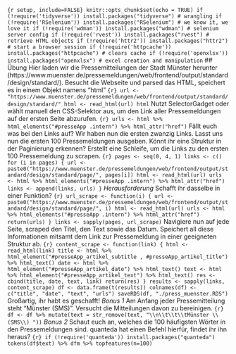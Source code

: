 ```{r setup, include=FALSE} knitr::opts_chunk$set(echo = TRUE) if (!require('tidyverse')) install.packages("tidyverse") # wrangling if (!require('RSelenium')) install.packages("RSelenium") # we know it, we love it if (!require('wdman')) install.packages("wdman") # selenium server config if (!require('rvest')) install.packages("rvest") # retrieve HTML objects if (!require('httr2')) install.packages("httr2") # start a browser session if (!require('httpcache')) install.packages("httpcache") # clears cache if (!require('openxlsx')) install.packages("openxlsx") # excel creation and manipulation ``` ## Übung Hier laden wir die Pressemitteilungen der Stadt Münster herunter (https://www.muenster.de/pressemeldungen/web/frontend/output/standard/design/standard/). Besucht die Webseite und parsed das HTML, speichert es in einem Objekt namens "html" ```{r} url <- "https://www.muenster.de/pressemeldungen/web/frontend/output/standard/design/standard/" html <- read_html(url) html ``` Nutzt SelectorGadget oder wählt manuell den CSS-Selektor aus, um den Link aller Pressemeldungen auf der ersten Seite abzurufen. ```{r} urls <- html %>% html_elements("#presseApp .intern") %>% html_attr("href") ``` Fällt euch was bei den Links auf? Wir haben nun die ersten zwanzig Links. Lasst uns nun die ersten 100 Pressemeldungen ausgeben. Könnt ihr eine Struktur in der Paginierung erkennen? Erstellt eine Schleife, um die Links zu den ersten 100 Pressemeldung zu scrapen. ```{r} pages <- seq(0, 4, 1) links <- c() for (i in pages) { url <- paste0("https://www.muenster.de/pressemeldungen/web/frontend/output/standard/design/standard/page/", pages[i]) html <- read_html(url) urls <- html %>% html_elements("#presseApp .intern") %>% html_attr("href") links <- append(links, urls) } ``` *Herausforderung* Schafft ihr dasselbe in einer Funktion? ```{r} url_scrape <- function(i) { url <- paste0("https://www.muenster.de/pressemeldungen/web/frontend/output/standard/design/standard/page/", i) html <- read_html(url) urls <- html %>% html_elements("#presseApp .intern") %>% html_attr("href") return(urls) } links <- sapply(pages, url_scrape) ``` Navigiere nun auf jede Seite, scraped den Titel, den Text sowie das Datum. Speichert all diese Informationen mitsamt dem Link zur Pressemeldung in einer geeigneten Struktur ab. ```{r} content_scrape <- function(link) { html <- read_html(link) title <- html %>% html_element("#presseApp_artikel_subtitle , #presseApp_artikel_title") %>% html_text() date <- html %>% html_element("#presseApp_artikel_date") %>% html_text() text <- html %>% html_element("#presseApp_artikel_text") %>% html_text() res <- cbind(title, date, text, link) return(res) } results <- sapply(links, content_scrape) df <- data.frame(t(results)) colnames(df) <- c("title", "date", "text", "urls") saveRDS(df, "./press_muenster.RDS") ``` Großartig, ihr habt es geschafft! *Bonus 1* Am Anfang jeder Pressemitteilung steht "Münster (SMS)". Versucht die Mitteilungen davon zu bereinigen. ```{r} df <- df %>% mutate(text = str_remove(text, "\\n\\t\\t\\tMünster \\(SMS\\) ")) ``` *Bonus 2* Schaut euch an, welches die 100 häufigsten Wörter in den Pressemeldungen sind. quanteda hat einen Befehl hierfür, findet ihr ihn heraus? ```{r} if (!require('quanteda')) install.packages("quanteda") tokens(df$text) %>% dfm %>% topfeatures(n=100) ```